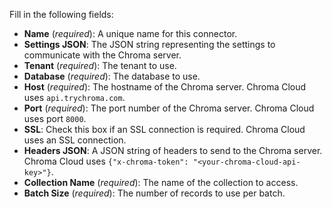 Fill in the following fields:

- **Name** (_required_): A unique name for this connector.
- **Settings JSON**: The JSON string representing the settings to communicate with the Chroma server.
- **Tenant** (_required_): The tenant to use.
- **Database** (_required_): The database to use.
- **Host** (_required_): The hostname of the Chroma server. Chroma Cloud uses `api.trychroma.com`.
- **Port** (_required_): The port number of the Chroma server. Chroma Cloud uses port `8000`.
- **SSL**: Check this box if an SSL connection is required. Chroma Cloud uses an SSL connection.
- **Headers JSON**: A JSON string of headers to send to the Chroma server. Chroma Cloud uses `{"x-chroma-token": "<your-chroma-cloud-api-key>"}`.
- **Collection Name** (_required_): The name of the collection to access.
- **Batch Size** (_required_): The number of records to use per batch.